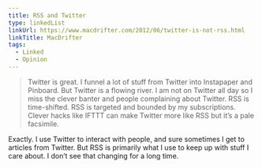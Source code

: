 ```yaml
---
title: RSS and Twitter
type: linkedList
linkUrl: https://www.macdrifter.com/2012/06/twitter-is-not-rss.html
linkTitle: MacDrifter
tags:
  - Linked
  - Opinion
---
```


> Twitter is great. I funnel a lot of stuff from Twitter into Instapaper and Pinboard. But Twitter is a flowing river. I am not on Twitter all day so I miss the clever banter and people complaining about Twitter. RSS is time-shifted. RSS is targeted and bounded by my subscriptions. Clever hacks like IFTTT can make Twitter more like RSS but it’s a pale facsimile.

Exactly. I use Twitter to interact with people, and sure sometimes I get to articles from Twitter. But RSS is primarily what I use to keep up with stuff I care about. I don’t see that changing for a long time.

